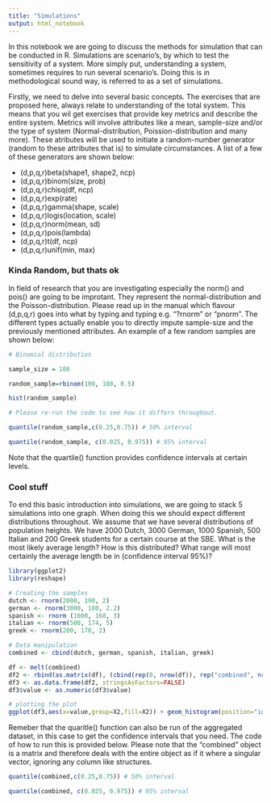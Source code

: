 ```yaml
---
title: "Simulations"
output: html_notebook
---
```


<p>In this notebook we are going to discuss the methods for simulation that can be conducted in R. Simulations are scenario's, by which to test the sensitivity of a system. More simply put, understanding a system, sometimes requires to run several scenario's. Doing this is in methodological sound way, is referred to as a set of simulations. </p>

<p> Firstly, we need to delve into several basic concepts. The exercises that are proposed here, always relate to understanding of the total system. This means that you wil get exercises that provide key metrics and describe the entire system. Metrics will involve attributes like a mean, sample-size and/or the type of system (Normal-distribution, Poission-distribution and many more). These atributes will be used to initiate a random-number generator (random to these attributes that is) to simulate circumstances. A list of a few of these generators are shown below: </p>

<ul>
<li>(d,p,q,r)beta(shape1, shape2, ncp)</li>
<li>(d,p,q,r)binom(size, prob)</li>
<li>(d,p,q,r)chisq(df, ncp)</li>
<li>(d,p,q,r)exp(rate)</li>
<li>(d,p,q,r)gamma(shape, scale)</li>
<li>(d,p,q,r)logis(location, scale)</li>
<li>(d,p,q,r)norm(mean, sd)</li>
<li>(d,p,q,r)pois(lambda)</li>
<li>(d,p,q,r)t(df, ncp)</li>
<li>(d,p,q,r)unif(min, max)</li>
</ul>

<h3> Kinda Random, but thats ok </h3>

<p>In field of research that you are investigating especially the norm() and pois() are going to be improtant. They represent the normal-distribution and the Poisson-distribution. Please read up in the manual which flavour (d,p,q,r) goes into what by typing and typing e.g. "?rnorm" or "pnorm". The different types actually enable you to directly impute sample-size and the previously mentioned attributes. An example of a few random samples are shown below: </p>

```r
# Binomial distribution

sample_size = 100

random_sample=rbinom(100, 100, 0.5)

hist(random_sample)

# Please re-run the code to see how it differs throughout. 

quantile(random_sample,c(0.25,0.75)) # 50% interval

quantile(random_sample, c(0.025, 0.975)) # 95% interval

```

<p> Note that the quartile() function provides confidence intervals at certain levels. 

<h3>  Cool stuff </h3>
To end this basic introduction into simulations, we are going to stack 5 simulations into one graph. When doing this we should expect different distributions throughout. We assume that we have several distributions of population heights. We have 2000 Dutch, 3000 German, 1000 Spanish, 500 Italian and 200 Greek students for a certain course at the SBE. What is the most likely average length? How is this distributed? What range will most certainly the average length be in (confidence interval 95%)?

```r
library(ggplot2)
library(reshape)

# Creating the samples
dutch <- rnorm(2000, 190, 2)
german <- rnorm(3000, 180, 2.2)
spanish <- rnorm (1000, 168, 3)
italian <- rnorm(500, 174, 5)
greek <- rnorm(200, 170, 2)

# Data manipulation
combined <- cbind(dutch, german, spanish, italian, greek)

df <- melt(combined)
df2 <- rbind(as.matrix(df), (cbind(rep(0, nrow(df)), rep("combined", nrow(df)), df[,3])))
df3 <- as.data.frame(df2, stringsAsFactors=FALSE)
df3$value <- as.numeric(df3$value)

# plotting the plot
ggplot(df3,aes(x=value,group=X2,fill=X2)) + geom_histogram(position="identity",binwidth=0.5, alpha=0.5) + theme_bw()

```

<p> Remeber that the quaritle() function can also be run of the aggregated dataset, in this case to get the confidence intervals that you need. The code of how to run this is provided below. Please note that the "combined" object is a matrix and therefore deals with the entire object as if it where a singular vector, ignoring any column like structures. </p>

```r
quantile(combined,c(0.25,0.75)) # 50% interval

quantile(combined, c(0.025, 0.975)) # 95% interval
```

